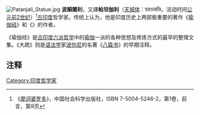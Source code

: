 [[File:Patanjali_Statue.jpg|thumb]]
'''波顛闍利'''，又譯'''帕坦伽利'''（[[天城体|天城体]]：पतञ्जलि，活动时间[[公元前2世纪|公元前2世纪]]）<ref>《[[摩诃婆罗多|摩诃婆罗多]]》，中国社会科学出版社，ISBN 7-5004-5246-2，第1卷，前言，第9页</ref>[[古印度|古印度]]哲学家。传统上认为，他是印度历史上两部极重要的著作《[[瑜伽经|瑜伽经]]》和《{{le|大疏|Mahābhāṣya}}》的作者。

《瑜伽经》是[[古印度六派哲学|古印度六派哲学]]中的[[瑜伽|瑜伽]]一派的各种思想及修炼方式的最早的整理文集。《大疏》则是[[语法学|语法学]]家[[波你尼|波你尼]]的名著《[[八篇书|八篇书]]》的早期注释。

== 注释 ==
<references />
{{印度神話}}

[[Category:印度哲学家|Category:印度哲学家]]

{{Authority control}}
{{bio-stub}}